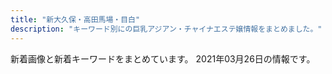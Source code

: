 ```yaml
---
title: "新大久保・高田馬場・目白"
description: "キーワード別にの巨乳アジアン・チャイナエステ嬢情報をまとめました。"
---
```


新着画像と新着キーワードをまとめています。
2021年03月26日の情報です。

<DmmAffiliateIns />
<KeywordTable
  shops={
    [
    {
        "name": "\u30ab\u30d5\u30a7\u306e\u5bb6",
        "img_links": [],
        "url": "http://gogonoheya.ies.fun/",
        "station": "JR\u5927\u4e45\u4fdd\u99c5\u5317\u53e3",
        "keywords": {}
    },
    {
        "station": "JR\u9ad8\u7530\u99ac\u5834\u99c5\u6771\u53e3",
        "img_links": [
            "http://esthe.top/images/demo/slider/tooltips/slide5.png",
            "http://esthe.top/images/demo/slider/images/slide2.png",
            "http://esthe.top/images/an_1_02.jpg",
            "http://esthe.top/images/staff_images/staff_010b.jpg",
            "http://esthe.top/images/an_2_06.jpg",
            "http://esthe.top/images/an_2_02.jpg",
            "http://esthe.top/images/an_1_05.jpg",
            "http://esthe.top/images/room_images/gallery-02.jpg",
            "http://esthe.top/images/an_2_07.jpg",
            "http://esthe.top/images/staff_images/staff_012a.jpg",
            "http://esthe.top/images/acs_ima/access-01.jpg",
            "http://esthe.top/images/an_2_05.jpg",
            "http://esthe.top/images/staff_images/staff_01a.jpg",
            "http://esthe.top/images/room_images/index-02.jpg",
            "http://esthe.top/images/an_1_04.jpg",
            "http://esthe.top/images/staff_images/staff_04b.jpg",
            "http://esthe.top/images/staff_images/staff_04a.jpg",
            "http://esthe.top/images/room_images/gallery-01.jpg",
            "http://esthe.top/images/room_images/gallery-05.jpg",
            "http://esthe.top/images/room_images/index-01.jpg",
            "http://esthe.top/images/an_1_06.jpg",
            "http://esthe.top/images/staff_images/staff_07a.jpg",
            "http://esthe.top/images/acs_ima/access-03.jpg",
            "http://esthe.top/images/demo/slider/tooltips/slide3.png",
            "http://esthe.top/images/room_images/gallery-04.jpg",
            "http://esthe.top/images/demo/slider/tooltips/slide1.png",
            "http://esthe.top/images/Bottom_02.jpg",
            "http://esthe.top/images/staff_images/staff_09a.jpg",
            "http://esthe.top/images/staff_images/staff_01b.jpg",
            "http://esthe.top/images/acs_ima/access-02.jpg",
            "http://esthe.top/images/acs_ima/access-04.jpg",
            "http://esthe.top/images/demo/slider/images/slide3.png",
            "http://esthe.top/images/an_1_03.jpg",
            "http://esthe.top/images/demo/slider/images/slide4.png",
            "http://esthe.top/images/an_2_03.jpg",
            "http://esthe.top/images/room_images/gallery-03.jpg",
            "http://esthe.top/images/demo/slider/tooltips/slide4.png",
            "http://esthe.top/images/room_images/gallery-06.jpg",
            "http://esthe.top/images/staff_images/staff_010a.jpg",
            "http://esthe.top/images/Bottom_01.jpg",
            "http://esthe.top/images/staff_images/staff_07b.jpg",
            "http://esthe.top/images/demo/slider/tooltips/slide2.png",
            "http://esthe.top/images/an_1_07.jpg",
            "http://esthe.top/images/QRcode.jpg",
            "http://esthe.top/images/an_2_04.jpg",
            "http://esthe.top/images/demo/slider/images/slide1.png",
            "http://esthe.top/images/staff_images/staff_09b.jpg",
            "http://esthe.top/images/demo/slider/images/slide5.png"
        ],
        "url": "http://esthe.top/",
        "name": "RAN\uff5e\u30e9\u30f3\uff5e",
        "keywords": {}
    },
    {
        "img_links": [
            "http://familiar.tyo.cm/photos/sites/37/2019/12/2019120401355046.jpg",
            "http://familiar.tyo.cm/images/top.png",
            "http://familiar.tyo.cm/photos/sites/37/2019/06/201906040617136.jpg",
            "http://familiar.tyo.cm/photos/sites/37/2019/06/2019061502562745.jpg",
            "http://familiar.tyo.cm/photos/sites/37/2019/12/2019120502265383.jpg",
            "http://familiar.tyo.cm/photos/sites/37/2019/03/2019032406115312.jpg",
            "http://familiar.tyo.cm/photos/sites/37/2019/03/2019032406115446.jpg",
            "http://familiar.tyo.cm/photos/sites/37/2019/10/2019102502193826.jpg",
            "http://familiar.tyo.cm/photos/sites/37/2019/06/2019062210030384.jpg",
            "http://familiar.tyo.cm/photos/sites/37/2019/03/2019032406115311.jpg",
            "http://familiar.tyo.cm/photos/sites/37/2019/10/2019102502193551.jpg",
            "http://familiar.tyo.cm/photos/sites/37/2019/10/2019102408541458.jpg",
            "http://familiar.tyo.cm/images/s_news.jpg",
            "http://familiar.tyo.cm/photos/sites/37/2019/06/2019060406241084.jpg",
            "http://familiar.tyo.cm/photos/sites/37/2019/11/2019112002511160.jpg",
            "http://familiar.tyo.cm/photos/sites/37/2019/06/2019060406161857.jpg",
            "http://familiar.tyo.cm/photos/sites/37/2019/06/2019061502562798.jpg",
            "http://familiar.tyo.cm/photos/sites/37/2019/12/201912130833132.jpg",
            "http://familiar.tyo.cm/photos/sites/37/2019/09/201909270657496.jpg",
            "http://familiar.tyo.cm/images/mobile.jpg",
            "http://familiar.tyo.cm/images/s_staff.jpg",
            "http://familiar.tyo.cm/photos/sites/37/2018/12/2018121903022968.jpg",
            "http://familiar.tyo.cm/photos/sites/37/2019/03/2019032406115451.jpg",
            "http://familiar.tyo.cm/photos/sites/37/2019/03/2019031806471671.jpg",
            "http://familiar.tyo.cm/photos/sites/37/2019/10/2019100304481325.jpg",
            "http://familiar.tyo.cm/photos/sites/37/2019/06/2019061502562797.jpg",
            "http://familiar.tyo.cm/photos/sites/37/2019/11/2019112902341792.jpg",
            "http://familiar.tyo.cm/photos/sites/37/2018/12/2018121903013346.jpg",
            "http://familiar.tyo.cm/images/1.png",
            "http://familiar.tyo.cm/photos/sites/37/2019/03/2019032406115440.jpg",
            "http://familiar.tyo.cm/photos/sites/37/2019/12/2019120502264671.jpg",
            "http://familiar.tyo.cm/photos/sites/37/2019/09/2019090503385014.jpg",
            "http://familiar.tyo.cm/images/tel.png",
            "http://familiar.tyo.cm/photos/sites/37/2019/03/2019032406115598.jpg",
            "http://familiar.tyo.cm/photos/sites/37/2019/03/2019032406115491.jpg",
            "http://familiar.tyo.cm/photos/sites/37/2019/11/2019110802115992.jpg"
        ],
        "name": "Familiar\u30fb\u30d5\u30a1\u30df\u30ea\u30fc\u30a2",
        "keywords": {
            "88": 11,
            "87": 29,
            "D": 72,
            "C": 1,
            "86": 37,
            "83": 3,
            "85": 8,
            "E": 15
        },
        "url": "http://familiar.tyo.cm/",
        "station": "JR\u65b0\u5927\u4e45\u4fdd\u99c5"
    },
    {
        "url": "https://www.cocoro556.in/",
        "keywords": {
            "E": 1,
            "C": 21
        },
        "station": "JR\u5927\u4e45\u4fdd\u99c5\u5317\u53e3",
        "img_links": [
            "https://www.cocoro556.in/img/material/p2_t2_subt5.png",
            "https://www.cocoro556.in/img/material/p5_t1.png",
            "https://www.cocoro556.in/img/girl/thumb/smain126332fd72809eba38056753c1720b05d8d5.jpg",
            "https://www.cocoro556.in/img/material/gm5_rollover.png",
            "https://www.cocoro556.in/img/girl/list/slist16322954962968a79edd4eae79b844b9988.jpg",
            "https://www.cocoro556.in/img/girl/main/smain164135ee9e4407f412c3d2708030a189f1c0.jpg",
            "https://www.cocoro556.in/img/girl/thumb/smain1442346e3df3ff1cef1386c89c6ba9e9f72e.jpg",
            "https://www.cocoro556.in/img/material/p2_t2.png",
            "https://www.cocoro556.in/img/material/p6_t1.png",
            "https://www.cocoro556.in/img/girl/list/slist154a1f8e548a2959236fdd0e7abcde80ac7.jpg",
            "https://www.cocoro556.in/img/material/gm1_rollover.png",
            "https://www.cocoro556.in/img/material/gm6_rollover.png",
            "https://www.cocoro556.in/img/material/pageheaderimg1.jpg",
            "https://www.cocoro556.in/img/material/p6_t3.png",
            "https://www.cocoro556.in/img/girl/thumb/smain1461f806d031a1244ccfaa8b4d307f6ef6d7.jpg",
            "https://www.cocoro556.in/img/material/photost3rev1.png",
            "https://www.cocoro556.in/img/girl/main/smain1541a1f8e548a2959236fdd0e7abcde80ac7.jpg",
            "https://www.cocoro556.in/img/material/p2_t2_subt1.png",
            "https://www.cocoro556.in/img/material/pageheaderimg3.jpg",
            "https://www.cocoro556.in/img/material/mobilesite.png",
            "https://www.cocoro556.in/img/material/p6_t2.png",
            "https://www.cocoro556.in/img/material/noimg_m.jpg",
            "https://www.cocoro556.in/img/girl/main/smain163122954962968a79edd4eae79b844b9988.jpg",
            "https://www.cocoro556.in/img/material/top_t3_imgrev1.jpg",
            "https://www.cocoro556.in/img/girl/list/slist144346e3df3ff1cef1386c89c6ba9e9f72e.jpg",
            "https://www.cocoro556.in/img/material/gm3_rollover.png",
            "https://www.cocoro556.in/img/material/pageheaderimg2.jpg",
            "https://www.cocoro556.in/img/material/noimg_b.jpg",
            "https://www.cocoro556.in/img/material/photost1.png",
            "https://www.cocoro556.in/img/material/top_t1.png",
            "https://www.cocoro556.in/img/girl/list/slist142b75436b0012f83588e08b8d8eb48c8c2.jpg",
            "https://www.cocoro556.in/img/material/top_t4.png",
            "https://www.cocoro556.in/img/material/pageheaderimg4.jpg",
            "https://www.cocoro556.in/img/material/gm2_rollout.png",
            "https://www.cocoro556.in/img/girl/list/slist146f806d031a1244ccfaa8b4d307f6ef6d7.jpg",
            "https://www.cocoro556.in/img/girl/thumb/smain164135ee9e4407f412c3d2708030a189f1c0.jpg",
            "https://www.cocoro556.in/img/girl/thumb/smain1542a1f8e548a2959236fdd0e7abcde80ac7.jpg",
            "https://www.cocoro556.in/img/material/pd_st1.png",
            "https://www.cocoro556.in/img/girl/thumb/smain1443346e3df3ff1cef1386c89c6ba9e9f72e.jpg",
            "https://www.cocoro556.in/img/girl/thumb/smain1491773ceed1a7cd35919e9c6866285fb943.jpg",
            "https://www.cocoro556.in/img/girl/thumb/smain1441346e3df3ff1cef1386c89c6ba9e9f72e.jpg",
            "https://www.cocoro556.in/img/girl/main/smain1441346e3df3ff1cef1386c89c6ba9e9f72e.jpg",
            "https://www.cocoro556.in/img/girl/main/smain1491773ceed1a7cd35919e9c6866285fb943.jpg",
            "https://www.cocoro556.in/img/material/p3_t1.png",
            "https://www.cocoro556.in/img/material/top_t3_subt1.png",
            "https://www.cocoro556.in/img/material/accminimgrev1.jpg",
            "https://www.cocoro556.in/img/girl/thumb/smain163122954962968a79edd4eae79b844b9988.jpg",
            "https://www.cocoro556.in/img/material/pd_st2.png",
            "https://www.cocoro556.in/img/material/top_t2.png",
            "https://www.cocoro556.in/img/material/ftel.png",
            "https://www.cocoro556.in/img/girl/thumb/smain126142f85375ac3eb532582567360874d2d6.jpg",
            "https://www.cocoro556.in/img/girl/thumb/smain126242f85375ac3eb532582567360874d2d6.jpg",
            "https://www.cocoro556.in/img/material/p2_t2_subt2.png",
            "https://www.cocoro556.in/img/material/p2_t2_sub_m1_3.png",
            "https://www.cocoro556.in/img/camp/camp20200426sub.jpg",
            "https://www.cocoro556.in/img/material/photost5.png",
            "https://www.cocoro556.in/img/material/p6_t2_subt1.png",
            "https://www.cocoro556.in/img/material/photost6.png",
            "https://www.cocoro556.in/img/girl/thumb/smain14634879628e490d1ecf1cd7a9d727569f95.jpg",
            "https://www.cocoro556.in/img/girl/thumb/smain1543ab2e0ee9f9fde8103e9fe80e33b07761.jpg",
            "https://www.cocoro556.in/img/material/p2_t2_subt4_m1.png",
            "https://www.cocoro556.in/img/material/gm5_rollout.png",
            "https://www.cocoro556.in/img/girl/thumb/smain1421b75436b0012f83588e08b8d8eb48c8c2.jpg",
            "https://www.cocoro556.in/img/girl/thumb/smain1493773ceed1a7cd35919e9c6866285fb943.jpg",
            "https://www.cocoro556.in/img/material/p2_t2_sub_m1_2.png",
            "https://www.cocoro556.in/img/girl/thumb/smain1541a1f8e548a2959236fdd0e7abcde80ac7.jpg",
            "https://www.cocoro556.in/img/material/pd_number.png",
            "https://www.cocoro556.in/img/material/gm2_rollover.png",
            "https://www.cocoro556.in/img/material/photost4rev1.png",
            "https://www.cocoro556.in/img/material/p6_t3_subt1.png",
            "https://www.cocoro556.in/img/girl/main/smain126142f85375ac3eb532582567360874d2d6.jpg",
            "https://www.cocoro556.in/img/material/photost2rev1.png",
            "https://www.cocoro556.in/img/material/p2_t2_subt3.png",
            "https://www.cocoro556.in/img/material/leftinfo.png",
            "https://www.cocoro556.in/img/girl/list/slist12642f85375ac3eb532582567360874d2d6.jpg",
            "https://www.cocoro556.in/img/material/p2_t2_subt5_m2.png",
            "https://www.cocoro556.in/img/material/top_t3.png",
            "https://www.cocoro556.in/img/girl/thumb/smain14922dea5bdda380e76839c012ab24bd9f82.jpg",
            "https://www.cocoro556.in/img/material/p2_t2_subt5_m1.png",
            "https://www.cocoro556.in/img/girl/list/slist16435ee9e4407f412c3d2708030a189f1c0.jpg",
            "https://www.cocoro556.in/img/material/noimg_s.jpg",
            "https://www.cocoro556.in/img/material/pd_st3.png",
            "https://www.cocoro556.in/img/material/gm4_rollout.png",
            "https://www.cocoro556.in/img/girl/thumb/smain1423ae12bc52cc115b3190fbe6a84a8ffa74.jpg",
            "https://www.cocoro556.in/img/material/gm1_rollout.png",
            "https://www.cocoro556.in/img/girl/main/smain1421b75436b0012f83588e08b8d8eb48c8c2.jpg",
            "https://www.cocoro556.in/img/girl/thumb/smain1462f806d031a1244ccfaa8b4d307f6ef6d7.jpg",
            "https://www.cocoro556.in/img/girl/main/smain1461f806d031a1244ccfaa8b4d307f6ef6d7.jpg",
            "https://www.cocoro556.in/img/material/p3_1_t1.png",
            "https://www.cocoro556.in/img/material/gm6_rollout.png",
            "https://www.cocoro556.in/img/camp/camp20210301.jpg",
            "https://www.cocoro556.in/img/material/p2_t2_sub_m1_1.png",
            "https://www.cocoro556.in/img/girl/thumb/smain1422b75436b0012f83588e08b8d8eb48c8c2.jpg",
            "https://www.cocoro556.in/img/material/gm3_rollout.png",
            "https://www.cocoro556.in/img/material/photost7.png",
            "https://www.cocoro556.in/img/girl/list/slist149773ceed1a7cd35919e9c6866285fb943.jpg",
            "https://www.cocoro556.in/img/material/p2_t2_subt4.png",
            "https://www.cocoro556.in/img/material/age_rollout.png"
        ],
        "name": "COCORO"
    },
    {
        "url": "http://milk.tyo.cm/",
        "keywords": {
            "86": 8,
            "87": 8,
            "D": 40,
            "C": 14,
            "E": 16,
            "85": 24,
            "90": 8,
            "83": 8
        },
        "name": "\u30df\u30eb\u30af",
        "img_links": [
            "http://milk.tyo.cm/images/tit_service.png",
            "http://milk.tyo.cm/photos/sites/72/2021/03/2021032001383557.jpg",
            "http://milk.tyo.cm/images/sp_header.jpg",
            "http://milk.tyo.cm/images/sp_nav01.png",
            "http://milk.tyo.cm/images/room1_l.jpg",
            "http://milk.tyo.cm/images/room4_l.jpg",
            "http://milk.tyo.cm/images/ico_headline.png",
            "http://milk.tyo.cm/photos/sites/72/2020/06/2020061206444417.jpg",
            "http://milk.tyo.cm/images/com_tel.png",
            "http://milk.tyo.cm/images/img_service02.jpg",
            "http://milk.tyo.cm/images/img_service01.jpg",
            "http://milk.tyo.cm/photos/sites/72/2021/01/2021012610102711.jpg",
            "http://milk.tyo.cm/images/top.png",
            "http://milk.tyo.cm/images/re.png",
            "http://milk.tyo.cm/images/link_nav02.png",
            "http://milk.tyo.cm/images/link_nav05.png",
            "http://milk.tyo.cm/photos/sites/72/2021/02/202102100345053.jpg",
            "http://milk.tyo.cm/photos/sites/72/2021/03/2021030109204879.jpg",
            "http://milk.tyo.cm/images/img_service03.jpg",
            "http://milk.tyo.cm/photos/sites/72/2020/11/202011100524008.jpg",
            "http://milk.tyo.cm/images/link_nav03.png",
            "http://milk.tyo.cm/photos/sites/72/2021/03/2021032104262457.jpg",
            "http://milk.tyo.cm/photos/sites/72/2020/06/2020061206443832.jpg",
            "http://milk.tyo.cm/images/blog.jpg",
            "http://milk.tyo.cm/images/sp_nav03.png",
            "http://milk.tyo.cm/images/tit_staff.png",
            "http://milk.tyo.cm/images/room3_l.jpg",
            "http://milk.tyo.cm/images/sp_nav02.png",
            "http://milk.tyo.cm/images/sp_tit_pick.png",
            "http://milk.tyo.cm/photos/sites/72/2021/02/2021021003450576.jpg",
            "http://milk.tyo.cm/images/img_service04.jpg",
            "http://milk.tyo.cm/images/room2_l.jpg",
            "http://milk.tyo.cm/images/bg_cont01.png",
            "http://milk.tyo.cm/images/tit_pick.png",
            "http://milk.tyo.cm/images/koko_234x60.png",
            "http://milk.tyo.cm/images/link_nav04.png",
            "http://milk.tyo.cm/images/bg_cont03.png",
            "http://milk.tyo.cm/images/link_nav01.png"
        ],
        "station": "JR\u5927\u4e45\u4fdd\u99c5\u5357\u53e3"
    },
    {
        "url": "https://tsukinohana88.wixsite.com/index",
        "keywords": {},
        "img_links": [
            "https://static.wixstatic.com/media/80a184_4550829836ff415fbf5640784aed82eb~mv2.png",
            "https://static.wixstatic.com/media/80a184_126746405a7f40f191a12f71b777ea41~mv2.png",
            "https://static.wixstatic.com/media/80a184_badd496c271c4b31b8258ef657e73a1c~mv2.jpg",
            "https://static.wixstatic.com/media/71aabe_595c6eb6f67c4a098580c4aa868223d6~mv2.jpg",
            "https://static.wixstatic.com/media/80a184_e559d78a6dc94757946448f2405d903b~mv2.jpg",
            "https://static.wixstatic.com/media/80a184_18f60081ea1047b0a35a349e1c4155f8~mv2.jpg",
            "https://static.wixstatic.com/media/80a184_5208b825bc574a8e8c38cfed61640f7b~mv2.png",
            "https://static.wixstatic.com/media/71aabe_7fde48e91203411687f75bf66049b810~mv2.jpg",
            "https://static.wixstatic.com/media/80a184_1b3783a2f5af4bb192773e9c310f5c89~mv2.png",
            "https://static.wixstatic.com/media/80a184_b70a2c117ac542f79ec2a2014b642be4~mv2.png",
            "https://static.wixstatic.com/media/80a184_6f8a99a76cfa4e8cb6871f8cdc4667f5~mv2.png",
            "https://static.wixstatic.com/media/80a184_82935849944c46ee915c04bfe2e9b3cb~mv2.jpeg",
            "https://static.wixstatic.com/media/80a184_60e3e10d71c6473ca82f313fefc49773~mv2.png",
            "https://static.wixstatic.com/media/80a184_591f50f34faa42e6b9492a8d9157c96f~mv2.png"
        ],
        "name": "\u6708\u306e\u82b1",
        "station": "JR\u65b0\u5927\u4e45\u4fdd\u99c5"
    },
    {
        "keywords": {},
        "station": "JR\u65b0\u5927\u4e45\u4fdd\u99c5",
        "img_links": [
            "http://www.harunoyume.com/images/service-image.jpg",
            "http://www.harunoyume.com/images/discount.jpg",
            "http://www.harunoyume.com/images/covergirl.jpg",
            "http://www.harunoyume.com/images/campaign.jpg"
        ],
        "name": "\u6625\u306e\u5922",
        "url": "http://www.harunoyume.com/"
    },
    {
        "url": "http://familiar.ests.jp/",
        "station": "JR\u9ad8\u7530\u99ac\u5834\u99c5\u65e9\u7a32\u7530\u53e3",
        "img_links": [],
        "keywords": {},
        "name": "\u99ac\u5834one"
    },
    {
        "keywords": {
            "C": 4
        },
        "img_links": [
            "http://www.enchuen.com/images/btn_gnavi06_no.png",
            "http://www.enchuen.com/images/top_slider1.jpg",
            "http://www.enchuen.com/images/therapist_yume.jpg",
            "http://www.enchuen.com/images/btn_gnavi03_no.png",
            "http://www.enchuen.com/images/btn_gnavi02_no.png",
            "http://www.enchuen.com/images/h2_twitter.png",
            "http://www.enchuen.com/images/therapist_yona.jpg",
            "http://www.enchuen.com/images/h2_alliancegide2.png",
            "http://www.enchuen.com/images/img_service03.png",
            "http://www.enchuen.com/images/h2_contact.png",
            "http://www.enchuen.com/images/therapist_kaori_s.jpg",
            "http://www.enchuen.com/images/h2_alliancegide.png",
            "http://www.enchuen.com/images/interior04_s.jpg",
            "http://www.enchuen.com/images/tel_header.png",
            "http://www.enchuen.com/images/h2_linkban.png",
            "http://www.enchuen.com/images/img_slider01.png",
            "http://www.enchuen.com/images/mail_header.png",
            "http://www.enchuen.com/images/btn_gnavi05_no.png",
            "http://www.enchuen.com/images/interior02.jpg",
            "http://www.enchuen.com/images/interior02_s.jpg",
            "http://www.enchuen.com/images/therapist_kaori.jpg",
            "http://www.enchuen.com/images/img_slider02.png",
            "http://www.enchuen.com/images/top_slider4.jpg",
            "http://www.enchuen.com/images/pickmessage01.png",
            "http://www.enchuen.com/images/h2_information.png",
            "http://www.enchuen.com/images/mess_footer.png",
            "http://www.enchuen.com/images/img_service07.png",
            "http://www.enchuen.com/images/h2_alltherapist.png",
            "http://www.enchuen.com/images/therapist_yona_s.jpg",
            "http://www.enchuen.com/images/tw_footer.png",
            "http://www.enchuen.com/images/q_qa.png",
            "http://www.enchuen.com/images/btn_gnavi04_no.png",
            "http://www.enchuen.com/images/interior04.jpg",
            "http://www.enchuen.com/images/interior01.jpg",
            "http://www.enchuen.com/images/h2_servicecontents.png",
            "http://www.enchuen.com/images/img_service01.png",
            "http://www.enchuen.com/images/ban-tel.png",
            "http://www.enchuen.com/images/top_slider6.jpg",
            "http://www.enchuen.com/images/tw_header.png",
            "http://www.enchuen.com/images/therapist_yume_s.jpg",
            "http://www.enchuen.com/images/img_comimgsoon.jpg",
            "http://www.enchuen.com/images/icon_eng.png",
            "http://www.enchuen.com/images/img_slider03.png",
            "http://www.enchuen.com/images/img_service06.png",
            "http://www.enchuen.com/images/ins_footer.png",
            "http://www.enchuen.com/images/icon_chi.png",
            "http://www.enchuen.com/images/img_aromaoil.png",
            "http://www.enchuen.com/images/img_service04.png",
            "http://www.enchuen.com/images/interior03_s.jpg",
            "http://www.enchuen.com/images/therapist_noa.jpg",
            "http://www.enchuen.com/images/h2_instagam.png",
            "http://www.enchuen.com/images/interior01_s.jpg",
            "http://www.enchuen.com/images/h2_qa.png",
            "http://www.enchuen.com/images/pagetop.png",
            "http://www.enchuen.com/images/h2_link01.png",
            "http://www.enchuen.com/images/therapist_noa_s.jpg",
            "http://www.enchuen.com/images/top_slider5.jpg",
            "http://www.enchuen.com/images/interior03.jpg",
            "http://www.enchuen.com/images/btn_gnavi01_no.png",
            "http://www.enchuen.com/images/a_qa.png",
            "http://www.enchuen.com/images/ins_header.png",
            "http://www.enchuen.com/images/top_slider2.jpg",
            "http://www.enchuen.com/images/img_service05.png",
            "http://www.enchuen.com/images/img_service02.png",
            "http://www.enchuen.com/images/top_slider3.jpg"
        ],
        "url": "http://www.enchuen.com/",
        "name": "\u7e01\u4e2d\u7e01\uff5e\u3048\u3093\u3061\u3085\u3046\u3048\u3093\uff5e",
        "station": "JR\u65b0\u5927\u4e45\u4fdd\u99c5"
    },
    {
        "station": "JR\u5927\u4e45\u4fdd\u99c5\u5317\u53e3",
        "keywords": {},
        "name": "\u6c34\u8272-\u30df\u30ba\u30a4\u30ed-",
        "url": "http://kobo.mssg.jp/",
        "img_links": [
            "http://kobo.mssg.jp/images/staff_10a.jpg",
            "http://kobo.mssg.jp/layer/images/top/top_04.jpg",
            "http://kobo.mssg.jp/layer/images/top.jpg",
            "http://kobo.mssg.jp/layer/images/top/top_02.jpg",
            "http://kobo.mssg.jp/layer/images/top/top_01.jpg",
            "http://kobo.mssg.jp/images/top1.jpg",
            "http://kobo.mssg.jp/layer/images/top/top_03.jpg",
            "http://kobo.mssg.jp/images/staff_2a.jpg",
            "http://kobo.mssg.jp/images/staff_9b.jpg",
            "http://kobo.mssg.jp/layer/images/top/top_06.jpg",
            "http://kobo.mssg.jp/images/staff_bj1.png",
            "http://kobo.mssg.jp/images/staff_5.jpg",
            "http://kobo.mssg.jp/images/staff_2b.jpg",
            "http://kobo.mssg.jp/images/staff_bj4.png",
            "http://kobo.mssg.jp/layer/images/top/top_08.png",
            "http://kobo.mssg.jp/images/staff_8.jpg",
            "http://kobo.mssg.jp/images/staff_4.jpg",
            "http://kobo.mssg.jp/images/top2.jpg",
            "http://kobo.mssg.jp/images/staff_8a.jpg",
            "http://kobo.mssg.jp/images/s_info.png",
            "http://kobo.mssg.jp/images/wenzi-staff.png",
            "http://kobo.mssg.jp/images/1.jpg",
            "http://kobo.mssg.jp/images/staff_9a.jpg",
            "http://kobo.mssg.jp/images/info.png",
            "http://kobo.mssg.jp/layer/images/top/top_05.jpg"
        ]
    },
    {
        "url": "http://p-aroma.work/",
        "name": "\u7652\u3057\u306e\u51fa\u4f1a\u3044",
        "keywords": {},
        "img_links": [
            "http://p-aroma.work/images/head.jpg",
            "http://p-aroma.work/img/ayaka1.png",
            "http://p-aroma.work/images/mobile.jpg",
            "http://p-aroma.work/images/7.jpg",
            "http://p-aroma.work/images/2.jpg",
            "http://p-aroma.work/staff/rina.jpg",
            "http://p-aroma.work/images/sys.png",
            "http://p-aroma.work/img/rina1.png",
            "http://p-aroma.work/images/int1.png",
            "http://p-aroma.work/img/kasumi1.png",
            "http://p-aroma.work/images/tel.jpg",
            "http://p-aroma.work/images/news.jpg",
            "http://p-aroma.work/images/s2.jpg",
            "http://p-aroma.work/images/6.jpg",
            "http://p-aroma.work/staff/mirai.jpg",
            "http://p-aroma.work/staff/haru.jpg",
            "http://p-aroma.work/images/s1.png",
            "http://p-aroma.work/staff/kasumi.jpg",
            "http://p-aroma.work/images/4.jpg",
            "http://p-aroma.work/staff/ayaka.jpg",
            "http://p-aroma.work/staff/mayu.jpg",
            "http://p-aroma.work/img/mirai1.png",
            "http://p-aroma.work/img/mayu1.png",
            "http://p-aroma.work/img/haru1.png",
            "http://p-aroma.work/images/staff_t.png",
            "http://p-aroma.work/images/interior_t.png",
            "http://p-aroma.work/images/3.jpg",
            "http://p-aroma.work/images/int2.png",
            "http://p-aroma.work/images/s1.jpg",
            "http://p-aroma.work/images/1.jpg"
        ],
        "station": "JR\u5927\u4e45\u4fdd\u99c5\u5317\u53e3"
    },
    {
        "keywords": {
            "88": 3,
            "E": 2,
            "D": 2,
            "C": 3,
            "86": 4
        },
        "name": "NEW ONLY ONE",
        "url": "http://www.aromaonly1.com/",
        "img_links": [
            "http://www.aromaonly1.com/uploads/18799c1985ca7d1cd026808323ec51c2.jpg",
            "http://www.aromaonly1.com/uploads/3e6ede4dd71b9611bfc0fc01fff82057.jpg",
            "http://www.aromaonly1.com/images/index_02.jpg",
            "http://www.aromaonly1.com/uploads/8e9e8b4d89b256773f17dff61368328c.jpg",
            "http://www.aromaonly1.com/images/index_17.jpg",
            "http://www.aromaonly1.com/images/link_10.jpg",
            "http://www.aromaonly1.com/uploads/5f4083d49285cbe64774b1bd70e86150.jpg",
            "http://www.aromaonly1.com/uploads/c24b4a66b959c50d941c227e2167e47a.jpg",
            "http://www.aromaonly1.com/uploads/b43afdf6c0db7020b472f89b05664984.jpg",
            "http://www.aromaonly1.com/images/interior_10.jpg",
            "http://www.aromaonly1.com/images/index_05.jpg",
            "http://www.aromaonly1.com/uploads/e01fa669285bc99ba782abfd90a08bb2.jpg",
            "http://www.aromaonly1.com/images/index_14.jpg",
            "http://www.aromaonly1.com/images/index_18.jpg",
            "http://www.aromaonly1.com/images/index_21.jpg",
            "http://www.aromaonly1.com/images/index_19.jpg",
            "http://www.aromaonly1.com/images/fanhui.png",
            "http://www.aromaonly1.com/images/index_06.jpg",
            "http://www.aromaonly1.com/images/index_01.jpg",
            "http://www.aromaonly1.com/images/aromaonly1_468x60.png",
            "http://www.aromaonly1.com/images/index_11.jpg",
            "http://www.aromaonly1.com/my_work/images/pic1.png",
            "http://www.aromaonly1.com/images/index_08.jpg",
            "http://www.aromaonly1.com/uploads/56e94a67d1aa4ea89d5f2064a387ab96.jpg",
            "http://www.aromaonly1.com/uploads/66dc68de1f9c001b6f15d52303314efc.jpg",
            "http://www.aromaonly1.com/images/service_11.jpg",
            "http://www.aromaonly1.com/uploads/ac75f516de3602f2ed5de1d9e2383a35.jpg",
            "http://www.aromaonly1.com/images/index_07.jpg",
            "http://www.aromaonly1.com/uploads/39a20c0f1405de5aa73fad53492e41be.jpg",
            "http://www.aromaonly1.com/images/index_20.jpg",
            "http://www.aromaonly1.com/images/service_10.jpg",
            "http://www.aromaonly1.com/uploads/015cba9c432d730d26583fe998534fa6.jpg",
            "http://www.aromaonly1.com/images/index_15.jpg",
            "http://www.aromaonly1.com/uploads/2f5941103973429d3981087968a845a3.jpg",
            "http://www.aromaonly1.com/uploads/0d74a4af5e268e3562daa56048c13906.jpg",
            "http://www.aromaonly1.com/images/index_12.jpg",
            "http://www.aromaonly1.com/images/index_16.jpg",
            "http://www.aromaonly1.com/images/index_03.jpg",
            "http://www.aromaonly1.com/images/index_04.jpg",
            "http://www.aromaonly1.com/images/girls_10.jpg"
        ],
        "station": "JR\u9ad8\u7530\u99ac\u5834\u99c5"
    },
    {
        "keywords": {},
        "img_links": [
            "http://www.china-es.info/images/rec1.jpg",
            "http://www.china-es.info/images/head.jpg",
            "http://www.china-es.info/images/sys2.jpg",
            "http://www.china-es.info/images/news.jpg",
            "http://www.china-es.info/images/top.jpg",
            "http://www.china-es.info/images/int1.jpg",
            "http://www.china-es.info/img/hibiki1.jpg",
            "http://www.china-es.info/images/int4.jpg",
            "http://www.china-es.info/images/int2.jpg",
            "http://www.china-es.info/images/staff_t.jpg",
            "http://www.china-es.info/images/sys1.jpg",
            "http://www.china-es.info/img/nana2.jpg",
            "http://www.china-es.info/images/menu/interior.jpg",
            "http://www.china-es.info/images/rec2.jpg",
            "http://www.china-es.info/images/sys3.jpg",
            "http://www.china-es.info/images/menu/staff.jpg",
            "http://www.china-es.info/images/mobile.jpg",
            "http://www.china-es.info/images/int3.jpg",
            "http://www.china-es.info/images/menu/top.jpg",
            "http://www.china-es.info/img/nana1.jpg",
            "http://www.china-es.info/images/interior_t.jpg",
            "http://www.china-es.info/img/ringo1.jpg"
        ],
        "url": "http://www.china-es.info/",
        "station": "JR\u9ad8\u7530\u99ac\u5834\u99c5\u65e9\u7a32\u7530\u53e3",
        "name": "Honey At Home \u30cf\u30cb\u30fc\u30a2\u30c3\u30c8\u30db\u30fc\u30e0"
    },
    {
        "name": "Lui\uff5e\u30eb\u30a4\uff5e",
        "img_links": [
            "http://www.e-candy.work/images/sys2.jpg",
            "http://www.e-candy.work/images/5.jpg",
            "http://www.e-candy.work/images/int1.png",
            "http://www.e-candy.work/images/8.jpg",
            "http://www.e-candy.work/img/ai1.jpg",
            "http://www.e-candy.work/images/head.jpg",
            "http://www.e-candy.work/img/nana1.jpg",
            "http://www.e-candy.work/images/int2.png",
            "http://www.e-candy.work/images/tel.jpg",
            "http://www.e-candy.work/images/info.png",
            "http://www.e-candy.work/images/6.jpg",
            "http://www.e-candy.work/images/interior_t.png",
            "http://www.e-candy.work/images/mobile.jpg",
            "http://www.e-candy.work/img/aya1.jpg",
            "http://www.e-candy.work/images/staff_t.png",
            "http://www.e-candy.work/img/yui1.jpg",
            "http://www.e-candy.work/images/news.jpg",
            "http://www.e-candy.work/images/1.jpg",
            "http://www.e-candy.work/images/s1.png",
            "http://www.e-candy.work/images/3.jpg",
            "http://www.e-candy.work/images/sys3.png",
            "http://www.e-candy.work/images/7.jpg",
            "http://www.e-candy.work/img/rina1.jpg",
            "http://www.e-candy.work/images/4.jpg",
            "http://www.e-candy.work/img/haruka1.jpg",
            "http://www.e-candy.work/images/newface.png",
            "http://www.e-candy.work/img/miki1.jpg",
            "http://www.e-candy.work/images/sys1.jpg"
        ],
        "url": "http://www.e-candy.work/",
        "keywords": {},
        "station": "\u65b0\u5927\u4e45\u4fdd\u99c5"
    },
    {
        "url": "http://massage-1.net/",
        "name": "\u697d\u5712",
        "station": "JR\u9ad8\u7530\u99ac\u5834\u99c5\u65e9\u7a32\u7530\u53e3",
        "keywords": {},
        "img_links": [
            "http://massage-1.net/images/page_top.png",
            "http://massage-1.net/images/top/top_04.jpg",
            "http://massage-1.net/images/top/top_06.jpg",
            "http://massage-1.net/images/home/top.jpg",
            "http://massage-1.net/images/top/top_01.jpg",
            "http://massage-1.net/images/top/top_05.jpg",
            "http://massage-1.net/images/top/top_08.png",
            "http://massage-1.net/images/staff_image/staf_05a.jpg",
            "http://massage-1.net/images/top/top_03.jpg",
            "http://massage-1.net/images/top/top_02.jpg"
        ]
    },
    {
        "url": "http://aes-salon.com/",
        "name": "Lovely Heart",
        "keywords": {
            "C": 35
        },
        "img_links": [
            "http://aes-salon.com/scdl/staff/10671.jpg",
            "http://aes-salon.com/scdl/staff/10601mb.jpg",
            "http://aes-salon.com/scdl/staff/10121.jpg",
            "http://aes-salon.com/scdl/staff/10292.jpg",
            "http://aes-salon.com/scdl/staff/10661mb.jpg",
            "http://aes-salon.com/scdl/staff/10471mb.jpg",
            "http://aes-salon.com/img/ttl_staff.png",
            "http://aes-salon.com/scdl/staff/10601.jpg",
            "http://aes-salon.com/scdl/staff/10351.jpg",
            "http://aes-salon.com/scdl/staff/10441mb.jpg",
            "http://aes-salon.com/scdl/staff/10511mb.jpg",
            "http://aes-salon.com/scdl/staff/10412.jpg",
            "http://aes-salon.com/scdl/staff/10592.jpg",
            "http://aes-salon.com/scdl/staff/10571.jpg",
            "http://aes-salon.com/scdl/staff/10122.jpg",
            "http://aes-salon.com/img/ttl_nouka.jpg",
            "http://aes-salon.com/img/ttl_mobile.jpg",
            "http://aes-salon.com/scdl/staff/10681mb.jpg",
            "http://aes-salon.com/scdl/staff/10462.jpg",
            "http://aes-salon.com/img/access/road2.jpg",
            "http://aes-salon.com/scdl/staff/10501mb.jpg",
            "http://aes-salon.com/scdl/staff/10081mb.jpg",
            "http://aes-salon.com/scdl/staff/10571mb.jpg",
            "http://aes-salon.com/scdl/staff/10621.jpg",
            "http://aes-salon.com/scdl/staff/10651mb.jpg",
            "http://aes-salon.com/scdl/staff/10501.jpg",
            "http://aes-salon.com/img/system/campaign.jpg",
            "http://aes-salon.com/scdl/staff/10082.jpg",
            "http://aes-salon.com/scdl/staff/10602.jpg",
            "http://aes-salon.com/scdl/staff/10461mb.jpg",
            "http://aes-salon.com/scdl/staff/10681.jpg",
            "http://aes-salon.com/scdl/staff/10411.jpg",
            "http://aes-salon.com/img/ttl_sister.png",
            "http://aes-salon.com/pic/head.jpg",
            "http://aes-salon.com/scdl/staff/10631.jpg",
            "http://aes-salon.com/scdl/staff/10471.jpg",
            "http://aes-salon.com/scdl/staff/10591mb.jpg",
            "http://aes-salon.com/scdl/staff/10641mb.jpg",
            "http://aes-salon.com/scdl/staff/10692.jpg",
            "http://aes-salon.com/scdl/staff/10341mb.jpg",
            "http://aes-salon.com/scdl/staff/10561.jpg",
            "http://aes-salon.com/scdl/staff/10291mb.jpg",
            "http://aes-salon.com/scdl/staff/10671mb.jpg",
            "http://aes-salon.com/scdl/staff/10342.jpg",
            "http://aes-salon.com/scdl/staff/10121mb.jpg",
            "http://aes-salon.com/scdl/staff/10472.jpg",
            "http://aes-salon.com/scdl/staff/10411mb.jpg",
            "http://aes-salon.com/scdl/staff/10441.jpg",
            "http://aes-salon.com/img/ttl_att.png",
            "http://aes-salon.com/scdl/staff/10691mb.jpg",
            "http://aes-salon.com/scdl/staff/10691.jpg",
            "http://aes-salon.com/img/ttl_bekan.jpg",
            "http://aes-salon.com/scdl/staff/10092.jpg",
            "http://aes-salon.com/scdl/staff/10563.jpg",
            "http://aes-salon.com/img/access/road4.jpg",
            "http://aes-salon.com/img/ttl_attbnr.jpg",
            "http://aes-salon.com/scdl/staff/10631mb.jpg",
            "http://aes-salon.com/scdl/staff/10341.jpg",
            "http://aes-salon.com/scdl/staff/10511.jpg",
            "http://aes-salon.com/img/access/road3.jpg",
            "http://aes-salon.com/scdl/staff/10641.jpg",
            "http://aes-salon.com/scdl/staff/10661.jpg",
            "http://aes-salon.com/scdl/staff/10651.jpg",
            "http://aes-salon.com/scdl/staff/10591.jpg",
            "http://aes-salon.com/scdl/staff/10083.jpg",
            "http://aes-salon.com/scdl/staff/10562.jpg",
            "http://aes-salon.com/pic/top1.jpg",
            "http://aes-salon.com/scdl/staff/10081.jpg",
            "http://aes-salon.com/scdl/staff/10693.jpg",
            "http://aes-salon.com/scdl/staff/10621mb.jpg",
            "http://aes-salon.com/scdl/staff/10561mb.jpg",
            "http://aes-salon.com/i/files/homeimg.jpg",
            "http://aes-salon.com/img/access/road1.jpg",
            "http://aes-salon.com/scdl/staff/10091mb.jpg",
            "http://aes-salon.com/scdl/staff/10502.jpg",
            "http://aes-salon.com/scdl/staff/10291.jpg",
            "http://aes-salon.com/scdl/staff/10461.jpg",
            "http://aes-salon.com/pic/top2.jpg",
            "http://aes-salon.com/scdl/staff/10351mb.jpg",
            "http://aes-salon.com/img/access/roaddm.png",
            "http://aes-salon.com/scdl/staff/10091.jpg",
            "http://aes-salon.com/scdl/staff/10694.jpg"
        ],
        "station": "JR\u5927\u4e45\u4fdd\u99c5\u5317\u53e3"
    },
    {
        "name": "\u60a0\u30a8\u30b9\u30c6",
        "url": "http://www.y-rlx.site/",
        "keywords": {
            "89": 1,
            "C": 6,
            "87": 4,
            "D": 1,
            "88": 2
        },
        "station": "JR\u9ad8\u7530\u99ac\u5834\u99c5\u65e9\u7a32\u7530\u53e3",
        "img_links": [
            "http://www.y-rlx.site/images/upload/thumb/117cc02414cb58fe.jpg",
            "http://www.y-rlx.site/images/index_07.jpg",
            "http://www.y-rlx.site/images/card.jpg",
            "http://www.y-rlx.site/images/rec.jpg",
            "http://www.y-rlx.site/images/index_15.jpg",
            "http://www.y-rlx.site/images/index_05.jpg",
            "http://www.y-rlx.site/images/upload/thumb/0d7b4714c8aced28.jpg",
            "http://www.y-rlx.site/images/index_13.jpg",
            "http://www.y-rlx.site/images/info_09.jpg",
            "http://www.y-rlx.site/images/index_10.jpg",
            "http://www.y-rlx.site/images/index_09.jpg",
            "http://www.y-rlx.site/images/index_11.jpg",
            "http://y-rlx.site/images/index_07.jpg",
            "http://www.y-rlx.site/images/staff_09.jpg",
            "http://www.y-rlx.site/images/info.jpg",
            "http://www.y-rlx.site/images/index_01.jpg",
            "http://www.y-rlx.site/images/index_04.jpg",
            "http://www.y-rlx.site/images/rec_09.jpg",
            "http://www.y-rlx.site/images/index_06.jpg",
            "http://www.y-rlx.site/images/index_02.jpg",
            "http://www.y-rlx.site/images/upload/thumb/e0a26e58e17a1416.jpg",
            "http://www.y-rlx.site/images/index_20.jpg",
            "http://www.y-rlx.site/images/index_08.jpg",
            "http://www.y-rlx.site/images/upload/thumb/a3dc59474308193e.jpg",
            "http://www.y-rlx.site/girl/05.jpg",
            "http://www.y-rlx.site/images/index_19.jpg",
            "http://www.y-rlx.site/images/upload/thumb/2c7fdde9ad97892b.jpg",
            "http://www.y-rlx.site/girl/04.jpg",
            "http://www.y-rlx.site/girl/02.jpg",
            "http://www.y-rlx.site/images/upload/thumb/7ef0dbd713e60157.jpg",
            "http://www.y-rlx.site/girl/03.jpg",
            "http://www.y-rlx.site/images/index_03.jpg",
            "http://y-rlx.site/images/index_04.jpg",
            "http://www.y-rlx.site/images/upload/thumb/0776a8acf9219785.jpg",
            "http://www.y-rlx.site/images/index_18.jpg",
            "http://www.y-rlx.site/images/upload/thumb/7ec52ffef2544273.jpg",
            "http://www.y-rlx.site/images/upload/thumb/0a4230132522743d.jpg",
            "http://www.y-rlx.site/images/upload/thumb/3cdd5cf63d4b2ca9.jpg",
            "http://www.y-rlx.site/girl/01.jpg"
        ]
    },
    {
        "station": "JR\u5927\u4e45\u4fdd\u99c5\u5317\u53e3",
        "keywords": {
            "G": 1,
            "E": 4,
            "\u30c0\u30a4\u30ca\u30de\u30a4\u30c8": 1,
            "C": 40
        },
        "url": "https://est-hana.com/",
        "name": "\u82b1",
        "img_links": [
            "https://est-hana.com/img/material/day.png",
            "https://est-hana.com/img/material/staff_t1.png",
            "https://est-hana.com/img/girl/thumb/smain1913da4fa2da2e801312734721e1a44d8e19.jpg",
            "https://est-hana.com/img/girl/pickup/topgirl20141227182718.png",
            "https://est-hana.com/img/material/w6.png",
            "https://est-hana.com/img/girl/pickup/pickup20190528135649.jpg",
            "https://est-hana.com/img/girl/list/s139_face.jpg",
            "https://est-hana.com/img/girl/main/s86_1.jpg",
            "https://est-hana.com/img/girl/list/s75_face.jpg",
            "https://est-hana.com/img/girl/list/s173_list.jpg",
            "https://est-hana.com/img/girl/main/smain1991a8b144d9cbd006fc9dffdf23ad77de07.jpg",
            "https://est-hana.com/img/material/massap6.jpg",
            "https://est-hana.com/img/material/gm6_rollout.png",
            "https://est-hana.com/img/material/massap5.jpg",
            "https://est-hana.com/img/girl/thumb/s180_1.jpg",
            "https://est-hana.com/img/girl/thumb/s163_1.jpg",
            "https://est-hana.com/img/girl/thumb/smain18725b09cd881b1f036f9f4970616c10b474.jpg",
            "https://est-hana.com/img/girl/list/slist19053cc33bb85f739f63e84c2ae2c41c2eb.jpg",
            "https://est-hana.com/img/girl/thumb/smain197153ce52e0264e81a8a42e5d3c84dd833e.jpg",
            "https://est-hana.com/img/material/hosi5.png",
            "https://est-hana.com/img/girl/list/sface199a8b144d9cbd006fc9dffdf23ad77de07.jpg",
            "https://est-hana.com/img/girl/list/s163_face.jpg",
            "https://est-hana.com/img/girl/main/smain197153ce52e0264e81a8a42e5d3c84dd833e.jpg",
            "https://est-hana.com/img/girl/list/sface193e3a7504f14e2050f14cb6782d72bb46c.jpg",
            "https://est-hana.com/img/material/staffdetail_t1.png",
            "https://est-hana.com/img/girl/thumb/smain1871110bf62c88dcefca310cdc127f9b11f2.jpg",
            "https://est-hana.com/img/material/hosi4.png",
            "https://est-hana.com/img/girl/pickup/pickup20190118192257.jpg",
            "https://est-hana.com/img/material/top_t4.png",
            "https://est-hana.com/img/material/month.png",
            "https://est-hana.com/img/whatnew/20200401min60.jpg",
            "https://est-hana.com/img/girl/thumb/smain1901e7f2a11706f93c08ab1eb76c57c0a501.jpg",
            "https://est-hana.com/img/girl/thumb/smain2011f76f2060b2832bbbbc9d7dcf4a818dfe.jpg",
            "https://est-hana.com/img/girl/list/s77_list.jpg",
            "https://est-hana.com/img/girl/main/smain110138adcf1cf026681bfa9a408199a21890.jpg",
            "https://est-hana.com/img/girl/pickup/topgirl20140510202547.png",
            "https://est-hana.com/img/girl/main/smain184149673a0eecbfdaab27d1a016ce6f4281.jpg",
            "https://est-hana.com/img/girl/main/smain1911ec56c0d5cc68365ea11e2e52a40272d8.jpg",
            "https://est-hana.com/img/girl/pickup/topgirl20180526173824.png",
            "https://est-hana.com/img/girl/main/s173_1.jpg",
            "https://est-hana.com/img/camp/camp20210301.png",
            "https://est-hana.com/img/girl/thumb/smain1891e9ae2d8752cd8b9474ebd62df9909f9b.jpg",
            "https://est-hana.com/img/material/gm5_rollout.png",
            "https://est-hana.com/img/girl/thumb/s173_2.jpg",
            "https://est-hana.com/img/girl/main/smain1891e9ae2d8752cd8b9474ebd62df9909f9b.jpg",
            "https://est-hana.com/img/girl/thumb/smain1902e7f2a11706f93c08ab1eb76c57c0a501.jpg",
            "https://est-hana.com/img/girl/thumb/s139_1.jpg",
            "https://est-hana.com/img/girl/pickup/topgirl20161016054301.png",
            "https://est-hana.com/img/girl/list/s163_list.jpg",
            "https://est-hana.com/img/girl/thumb/s173_1.jpg",
            "https://est-hana.com/img/girl/thumb/smain184149673a0eecbfdaab27d1a016ce6f4281.jpg",
            "https://est-hana.com/img/girl/list/sface18449673a0eecbfdaab27d1a016ce6f4281.jpg",
            "https://est-hana.com/img/material/photorenew3.jpg",
            "https://est-hana.com/img/girl/thumb/smain193281777917c863b2cd265723b9cb5a3c32.jpg",
            "https://est-hana.com/img/girl/pickup/topgirl20180908131653.png",
            "https://est-hana.com/img/material/gm2_rollout.png",
            "https://est-hana.com/img/material/accsess_station.png",
            "https://est-hana.com/img/girl/list/slist19753ce52e0264e81a8a42e5d3c84dd833e.jpg",
            "https://est-hana.com/img/girl/main/s139_1.jpg",
            "https://est-hana.com/img/material/detailwaku.png",
            "https://est-hana.com/img/girl/thumb/smain19725e2ed7efe2de621955e09d12295a13ee.jpg",
            "https://est-hana.com/img/girl/list/slist110d5ce8a5906e2cdaf90af47c9395e0dff.jpg",
            "https://est-hana.com/img/girl/pickup/topgirl20140502225842.png",
            "https://est-hana.com/img/girl/list/s88_face.jpg",
            "https://est-hana.com/img/material/massa_t1.png",
            "https://est-hana.com/img/girl/thumb/s75_1.jpg",
            "https://est-hana.com/img/material/massap3.jpg",
            "https://est-hana.com/img/girl/list/slist187110f9d5212fd19d8b8410ec6bff294e6.jpg",
            "https://est-hana.com/img/girl/main/s180_1.jpg",
            "https://est-hana.com/img/girl/pickup/pickup20180830201105.jpg",
            "https://est-hana.com/img/girl/thumb/smain1102404ef9fc79e2a0a04d64b621c22a0c77.jpg",
            "https://est-hana.com/img/whatnew/20200401_mask.jpg",
            "https://est-hana.com/img/material/photorenew4.jpg",
            "https://est-hana.com/img/girl/list/s180_list.jpg",
            "https://est-hana.com/img/material/sys_course3_rev1.png",
            "https://est-hana.com/img/girl/main/s75_1.jpg",
            "https://est-hana.com/img/material/sframe2014.png",
            "https://est-hana.com/img/girl/list/slist18449673a0eecbfdaab27d1a016ce6f4281.jpg",
            "https://est-hana.com/img/material/line1.png",
            "https://est-hana.com/img/material/sys_option.png",
            "https://est-hana.com/img/material/age.png",
            "https://est-hana.com/img/girl/pickup/pickup20190121202926.jpg",
            "https://est-hana.com/img/girl/list/s88_list.jpg",
            "https://est-hana.com/img/girl/list/slist193a69a1a063a3159e298d18b691542266d.jpg",
            "https://est-hana.com/img/girl/list/sface189e9ae2d8752cd8b9474ebd62df9909f9b.jpg",
            "https://est-hana.com/img/material/massap7.jpg",
            "https://est-hana.com/img/material/systme_t1.png",
            "https://est-hana.com/img/material/sys_course1_rev2.png",
            "https://est-hana.com/img/girl/main/smain1931e3a7504f14e2050f14cb6782d72bb46c.jpg",
            "https://est-hana.com/img/girl/pickup/topgirl20190528141109.png",
            "https://est-hana.com/img/girl/list/s86_list.jpg",
            "https://est-hana.com/img/material/top_t5.png",
            "https://est-hana.com/img/girl/list/slist189e9ae2d8752cd8b9474ebd62df9909f9b.jpg",
            "https://est-hana.com/img/girl/list/slist199a8b144d9cbd006fc9dffdf23ad77de07.jpg",
            "https://est-hana.com/img/girl/thumb/smain1991a8b144d9cbd006fc9dffdf23ad77de07.jpg",
            "https://est-hana.com/img/girl/main/s88_1.jpg",
            "https://est-hana.com/img/material/massap2.jpg",
            "https://est-hana.com/img/girl/list/s75_list.jpg",
            "https://est-hana.com/img/material/infopanel.png",
            "https://est-hana.com/img/girl/main/s163_1.jpg",
            "https://est-hana.com/img/material/photorenew1.jpg",
            "https://est-hana.com/img/girl/thumb/smain1912da4fa2da2e801312734721e1a44d8e19.jpg",
            "https://est-hana.com/img/girl/main/smain1901e7f2a11706f93c08ab1eb76c57c0a501.jpg",
            "https://est-hana.com/img/material/accsess_picter2.jpg",
            "https://est-hana.com/img/material/d27.png",
            "https://est-hana.com/img/girl/list/s180_face.jpg",
            "https://est-hana.com/img/material/m3.png",
            "https://est-hana.com/img/girl/thumb/s86_1.jpg",
            "https://est-hana.com/img/girl/thumb/s88_1.jpg",
            "https://est-hana.com/img/material/sys_etc.png",
            "https://est-hana.com/img/girl/pickup/pickup20190227121102.jpg",
            "https://est-hana.com/img/material/massap4.jpg",
            "https://est-hana.com/img/girl/main/smain2011f76f2060b2832bbbbc9d7dcf4a818dfe.jpg",
            "https://est-hana.com/img/material/massap1.jpg",
            "https://est-hana.com/img/girl/pickup/pickup20190118192153.jpg",
            "https://est-hana.com/img/material/gm3_rollout.png",
            "https://est-hana.com/img/material/top_twitter.png",
            "https://est-hana.com/img/girl/thumb/smain184249673a0eecbfdaab27d1a016ce6f4281.jpg",
            "https://est-hana.com/img/girl/list/sface187386757ea62d773ca58e2457fc23b8e13.jpg",
            "https://est-hana.com/img/girl/pickup/pickup20141227182613.jpeg",
            "https://est-hana.com/img/material/systme_t2.png",
            "https://est-hana.com/img/material/top_t6.png",
            "https://est-hana.com/img/girl/thumb/smain1911ec56c0d5cc68365ea11e2e52a40272d8.jpg",
            "https://est-hana.com/img/girl/list/s173_face.jpg",
            "https://est-hana.com/img/girl/list/slist2012ba9beda1a19f1ba57dcc87485d57321.jpg",
            "https://est-hana.com/img/girl/pickup/topgirl20180308214256.png",
            "https://est-hana.com/img/material/returnbtn.png",
            "https://est-hana.com/img/material/top_t2_img_rev2.jpg",
            "https://est-hana.com/img/girl/thumb/smain110138adcf1cf026681bfa9a408199a21890.jpg",
            "https://est-hana.com/img/material/click_tel_btn.png",
            "https://est-hana.com/img/material/top_t3.png",
            "https://est-hana.com/img/material/photorenew2rev1.jpg",
            "https://est-hana.com/img/whatnew/20200304.jpg",
            "https://est-hana.com/img/material/photorenew5.jpg",
            "https://est-hana.com/img/girl/pickup/pickup20180526173711.jpg",
            "https://est-hana.com/img/girl/main/smain1871110bf62c88dcefca310cdc127f9b11f2.jpg",
            "https://est-hana.com/img/girl/list/s139_list.jpg",
            "https://est-hana.com/img/girl/list/slist8365230fc40840a020ba3ed47600db4b4a.jpg",
            "https://est-hana.com/img/material/top_t2.png",
            "https://est-hana.com/img/material/gm1_rollout.png",
            "https://est-hana.com/img/girl/pickup/pickup20191214162524.jpg",
            "https://est-hana.com/img/material/staff_t1rev1.png",
            "https://est-hana.com/img/girl/thumb/smain1931e3a7504f14e2050f14cb6782d72bb46c.jpg",
            "https://est-hana.com/img/girl/list/slist191ec56c0d5cc68365ea11e2e52a40272d8.jpg",
            "https://est-hana.com/img/material/gm4_rollout.png",
            "https://est-hana.com/img/girl/list/s86_face.jpg",
            "https://est-hana.com/img/girl/pickup/pickup20181218104555.jpg",
            "https://est-hana.com/img/material/sys_course2_rev2.png",
            "https://est-hana.com/img/girl/list/sface191ec56c0d5cc68365ea11e2e52a40272d8.jpg",
            "https://est-hana.com/img/girl/list/sface8365230fc40840a020ba3ed47600db4b4a.jpg",
            "https://est-hana.com/img/girl/list/sface110404ef9fc79e2a0a04d64b621c22a0c77.jpg",
            "https://est-hana.com/img/girl/list/s77_face.jpg",
            "https://est-hana.com/img/material/topflashimg1.jpg",
            "https://est-hana.com/img/girl/list/sface19753ce52e0264e81a8a42e5d3c84dd833e.jpg",
            "https://est-hana.com/img/girl/list/sface201dc74ab8dea78d771771d5fda7bccc989.jpg",
            "https://est-hana.com/img/girl/list/sface190e7f2a11706f93c08ab1eb76c57c0a501.jpg",
            "https://est-hana.com/img/girl/pickup/pickup20191208191053.jpg"
        ]
    },
    {
        "keywords": {
            "C": 35
        },
        "name": "Lovely Heart \u5927\u4e45\u4fdd\u5225\u9928",
        "img_links": [
            "http://aes-treat.com/scdl/staff/10681mb.jpg",
            "http://aes-treat.com/scdl/staff/10891mb.jpg",
            "http://aes-treat.com/scdl/staff/10941mb.jpg",
            "http://aes-treat.com/scdl/staff/11131.jpg",
            "http://aes-treat.com/scdl/staff/10971.jpg",
            "http://aes-treat.com/img/ttl_attbnr.jpg",
            "http://aes-treat.com/pic/top2.jpg",
            "http://aes-treat.com/scdl/staff/10901mb.jpg",
            "http://aes-treat.com/scdl/staff/11041.jpg",
            "http://aes-treat.com/scdl/staff/10842.jpg",
            "http://aes-treat.com/scdl/staff/11081.jpg",
            "http://aes-treat.com/img/system/campaign.jpg",
            "http://aes-treat.com/scdl/staff/10721.jpg",
            "http://aes-treat.com/scdl/staff/10981.jpg",
            "http://aes-treat.com/scdl/staff/11151mb.jpg",
            "http://aes-treat.com/scdl/staff/11091.jpg",
            "http://aes-treat.com/img/ttl_mobile.jpg",
            "http://aes-treat.com/scdl/staff/11151.jpg",
            "http://aes-treat.com/scdl/staff/10171.jpg",
            "http://aes-treat.com/scdl/staff/10771.jpg",
            "http://aes-treat.com/img/ttl_sister.png",
            "http://aes-treat.com/scdl/staff/11161mb.jpg",
            "http://aes-treat.com/scdl/staff/11121.jpg",
            "http://aes-treat.com/scdl/staff/10811mb.jpg",
            "http://aes-treat.com/scdl/staff/10651mb.jpg",
            "http://aes-treat.com/scdl/staff/11171.jpg",
            "http://aes-treat.com/scdl/staff/11111.jpg",
            "http://aes-treat.com/scdl/staff/11162.jpg",
            "http://aes-treat.com/scdl/staff/11121mb.jpg",
            "http://aes-treat.com/scdl/staff/11051mb.jpg",
            "http://aes-treat.com/scdl/staff/11041mb.jpg",
            "http://aes-treat.com/scdl/staff/10861.jpg",
            "http://aes-treat.com/scdl/staff/11101mb.jpg",
            "http://aes-treat.com/scdl/staff/10861mb.jpg",
            "http://aes-treat.com/scdl/staff/11051.jpg",
            "http://aes-treat.com/scdl/staff/10941.jpg",
            "http://aes-treat.com/i/files/homeimg.jpg",
            "http://aes-treat.com/scdl/staff/10841mb.jpg",
            "http://aes-treat.com/scdl/staff/10811.jpg",
            "http://aes-treat.com/img/ttl_nouka.jpg",
            "http://aes-treat.com/scdl/staff/10171mb.jpg",
            "http://aes-treat.com/scdl/staff/10902.jpg",
            "http://aes-treat.com/scdl/staff/10721mb.jpg",
            "http://aes-treat.com/scdl/staff/10891.jpg",
            "http://aes-treat.com/scdl/staff/10981mb.jpg",
            "http://aes-treat.com/scdl/staff/11081mb.jpg",
            "http://aes-treat.com/scdl/staff/10841.jpg",
            "http://aes-treat.com/scdl/staff/10651.jpg",
            "http://aes-treat.com/img/ttl_staff.png",
            "http://aes-treat.com/img/ttl_att.png",
            "http://aes-treat.com/scdl/staff/10771mb.jpg",
            "http://aes-treat.com/scdl/staff/10971mb.jpg",
            "http://aes-treat.com/scdl/staff/10681.jpg",
            "http://aes-treat.com/scdl/staff/11091mb.jpg",
            "http://aes-treat.com/pic/top1.jpg",
            "http://aes-treat.com/scdl/staff/11161.jpg",
            "http://aes-treat.com/scdl/staff/11171mb.jpg",
            "http://aes-treat.com/scdl/staff/11111mb.jpg",
            "http://aes-treat.com/scdl/staff/10901.jpg",
            "http://aes-treat.com/scdl/staff/11101.jpg",
            "http://aes-treat.com/pic/head.jpg",
            "http://aes-treat.com/scdl/staff/10972.jpg",
            "http://aes-treat.com/scdl/staff/11131mb.jpg"
        ],
        "url": "http://aes-treat.com/",
        "station": "JR\u5927\u4e45\u4fdd\u99c5\u5317\u53e3"
    },
    {
        "keywords": {},
        "url": "http://www.kity.work/",
        "name": "\u98a8\u96c5\u5802 \uff5e\u3075\u3046\u304c\u3069\u3046\uff5e",
        "img_links": [
            "http://www.kity.work/images/tel.jpg",
            "http://www.kity.work/images/up.jpg",
            "http://www.kity.work/img/yuka2.jpg",
            "http://www.kity.work/images/ac2.jpg",
            "http://www.kity.work/staff/minami.jpg",
            "http://www.kity.work/images/int1.jpg",
            "http://www.kity.work/staff/yuka.jpg",
            "http://www.kity.work/images/news.jpg",
            "http://www.kity.work/images/interior_t.jpg",
            "http://www.kity.work/images/head.jpg",
            "http://www.kity.work/img/sara2.jpg",
            "http://www.kity.work/img/aoi1.jpg",
            "http://www.kity.work/images/5.jpg",
            "http://www.kity.work/images/staff_t.jpg",
            "http://www.kity.work/images/tg.jpg",
            "http://www.kity.work/staff/an.jpg",
            "http://www.kity.work/img/sara1.jpg",
            "http://www.kity.work/staff/sara.jpg",
            "http://www.kity.work/images/1.jpg",
            "http://www.kity.work/img/an1.jpg",
            "http://www.kity.work/images/3.jpg",
            "http://www.kity.work/images/s1.png",
            "http://www.kity.work/img/yuka1.jpg",
            "http://www.kity.work/images/s1.jpg",
            "http://www.kity.work/img/an2.jpg",
            "http://www.kity.work/images/sys.jpg",
            "http://www.kity.work/img/minami2.jpg",
            "http://www.kity.work/img/minami1.jpg",
            "http://www.kity.work/img/aoi2.jpg",
            "http://www.kity.work/staff/aoi.jpg",
            "http://www.kity.work/images/int2.jpg",
            "http://www.kity.work/images/s2.jpg",
            "http://www.kity.work/images/2.jpg",
            "http://www.kity.work/images/4.jpg"
        ],
        "station": "JR\u9ad8\u7530\u99ac\u5834\u99c5\u65e9\u7a32\u7530\u53e3"
    },
    {
        "keywords": {
            "95": 1,
            "87": 5,
            "83": 17,
            "E": 7,
            "C": 17,
            "86": 7,
            "D": 5
        },
        "img_links": [
            "http://angel.este.work/top-img04.png",
            "http://angel.este.work/2/uploadimg/1616465524.jpg",
            "http://angel.este.work/top-img01a.png",
            "http://angel.este.work/tel_header.png",
            "http://angel.este.work/top-img01.png",
            "http://angel.este.work/2.jpg",
            "http://angel.este.work/1.jpg",
            "http://angel.este.work/2/uploadimg/1616465485.jpg",
            "http://angel.este.work/top-img01b.png",
            "http://angel.este.work/tel_footer.png",
            "http://angel.este.work/4.jpg",
            "http://angel.este.work/2/uploadimg/1599833697.jpg",
            "http://angel.este.work/2/uploadimg/1600260826.jpg",
            "http://angel.este.work/3.jpg",
            "http://angel.este.work/call.png"
        ],
        "url": "http://angel.este.work/",
        "station": "JR\u9ad8\u7530\u99ac\u5834\u99c5",
        "name": "Angel"
    }
]
}
/>
<DmmAffiliateScript />
